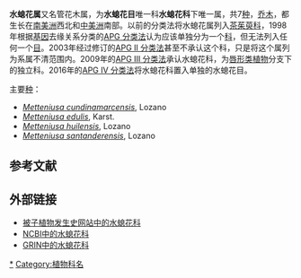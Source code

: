 {{Automatic taxobox
|image = Metteniusa tessmanniana 01.jpg
|image_caption = ''[[Metteniusa_tessmanniana|Metteniusa tessmanniana]]''
|taxon = Metteniusa
|grandparent_authority = Takht.
|parent_authority=[[Gustav_Hermann_Karsten|H.Karst.]] ex [[Adalbert_Carl_Friedrich_Hellwig_Conrad_Schnizlein|Schnizl.]] (1860-1870) 
|authority= H.Karst. (1860)
| subdivision_ranks = [[种|种]]
| subdivision =
* ''M. cundinamarcensis''
* ''M. edulis''
* ''M. huilensis''
* ''M. santanderensis''
}}
'''水螅花属'''{{r|apgiii科属}}又名管花木属，为'''水螅花目'''唯一科'''水螅花科'''下唯一属，共7[[种|种]]，[[乔木|乔木]]，都生长在[[南美洲|南美洲]]西北和[[中美洲|中美洲]]南部。以前的分类法将水螅花属列入[[茶茱萸科|茶茱萸科]]，1998年根据[[基因|基因]]去缘关系分类的[[APG_分类法|APG 分类法]]认为应该单独分为一个[[科|科]]，但无法列入任何一个[[目|目]]{{r|apg}}。2003年经过修订的[[APG_II_分类法|APG II 分类法]]甚至不承认这个科，只是将这个属列为系属不清范围内{{r|apgii}}。2009年的[[APG_III_分类法|APG III 分类法]]承认水螅花科，为[[唇形类植物|唇形类植物]]分支下的独立科{{r|apgiii}}。2016年的[[APG_IV_分类法|APG IV 分类法]]将水螅花科置入单独的水螅花目{{r|apgiv}}。

主要[[种|种]]：
* ''[[Metteniusa_cundinamarcensis|Metteniusa cundinamarcensis]]'', Lozano
* ''[[Metteniusa_edulis|Metteniusa edulis]]'', Karst.
* ''[[Metteniusa_huilensis|Metteniusa huilensis]]'', Lozano
* ''[[Metteniusa_santanderensis|Metteniusa santanderensis]]'', Lozano

==参考文献==
{{reflist|refs=
<ref name="apg">{{Cite journal |last=Angiosperm Phylogeny Group |year=1998 |title=An ordinal classification for the families of flowering plants |journal=Annals of the Missouri Botanical Garden |volume=85 |issue=4 |pages=531–553 |url=https://www.jstor.org/stable/2992015 |jstor=2992015 |access-date=2016-06-05 |archive-date=2021-01-12 |archive-url=https://web.archive.org/web/20210112155648/https://www.jstor.org/stable/2992015 |dead-url=no }}</ref>

<ref name="apgii">{{Cite journal |last=Angiosperm Phylogeny Group |year=2003 |title=An update of the Angiosperm Phylogeny Group classification for the orders and families of flowering plants: APG II |journal=Botanical Journal of the Linnean Society |volume=141 |issue=4 |pages=399–436 |url=http://onlinelibrary.wiley.com/doi/10.1046/j.1095-8339.2003.t01-1-00158.x/abstract |doi=10.1046/j.1095-8339.2003.t01-1-00158.x |access-date=2016-06-05 |archive-date=2017-09-08 |archive-url=https://web.archive.org/web/20170908063343/http://onlinelibrary.wiley.com/doi/10.1046/j.1095-8339.2003.t01-1-00158.x/abstract |dead-url=no }}</ref>

<ref name="apgiii">{{Cite journal |last=Angiosperm Phylogeny Group |year=2009 |title=An update of the Angiosperm Phylogeny Group classification for the orders and families of flowering plants: APG III |journal=Botanical Journal of the Linnean Society |volume=161 |issue=2 |pages=105–121 |url=http://onlinelibrary.wiley.com/doi/10.1111/j.1095-8339.2009.00996.x/abstract |doi=10.1111/j.1095-8339.2009.00996.x |access-date=2016-06-05 |archive-date=2017-05-25 |archive-url=https://wayback.archive-it.org/all/20170525104318/http://onlinelibrary.wiley.com/doi/10.1111/j.1095-8339.2009.00996.x/abstract |dead-url=no }}</ref>

<ref name="apgiv">{{Cite journal |last=Angiosperm Phylogeny Group |year=2016 |title=An update of the Angiosperm Phylogeny Group classification for the orders and families of flowering plants: APG IV |journal=Botanical Journal of the Linnean Society |volume=181 |issue=1 |pages=1–20 |url=http://onlinelibrary.wiley.com/doi/10.1111/boj.12385/abstract |doi=10.1111/boj.12385 |access-date=2016-06-05 |archive-date=2018-03-05 |archive-url=https://web.archive.org/web/20180305111633/http://onlinelibrary.wiley.com/doi/10.1111/boj.12385/abstract |dead-url=no }}</ref>

<ref name="apgiii科属">{{Cite journal|last=刘冰, 叶建飞, 刘夙, 汪远, 杨永, 赖阳均, 曾刚, 林秦文 |year=2016 |title=中国被子植物科属概览: 依据APG III系统 |journal=生物多样性 |volume=23 |issue=2 |pages=225-231 |url=http://www.biodiversity-science.net/CN/abstract/abstract9992.shtml |doi=10.17520/biods.2015052 |deadurl=yes |archiveurl=https://web.archive.org/web/20150505064115/http://www.biodiversity-science.net/CN/abstract/abstract9992.shtml |archivedate=2015-05-05 }}</ref>
}}

== 外部链接 ==
{{维基物种|Metteniusaceae|水螅花科}}
{{维基物种|Metteniusa|水螅花属}}
{{commons category|Metteniusaceae|水螅花科}}
{{commons category|Metteniusa|水螅花属}}
*[http://www.mobot.org/MOBOT/Research/APWeb/orders/garryalesweb.htm#Metteniusaceae 被子植物发生史网站中的水螅花科] {{Wayback|url=http://www.mobot.org/MOBOT/Research/APWeb/orders/garryalesweb.htm#Metteniusaceae |date=20081201183043 }}
*[http://www.ncbi.nlm.nih.gov/Taxonomy/Browser/wwwtax.cgi?lin=s&p=has_linkout&id=418793 NCBI中的水螅花科]
*[http://www.ars-grin.gov/cgi-bin/npgs/html/family.pl?716 GRIN中的水螅花科] {{Wayback|url=http://www.ars-grin.gov/cgi-bin/npgs/html/family.pl?716 |date=20081012220207 }}
{{Taxonbar|from=Q133621}}

[[Category:水螅花属|*]]
[[Category:植物科名|Category:植物科名]]